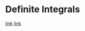 # Definite Integrals

[link](https://www.youtube.com/watch?v=wQTOV2zqHFE)
[link](https://www.youtube.com/watch?v=lP1sALCSxQs)